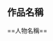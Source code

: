 {{CGroupH|name=Bakuman|desc=-{zh-cn:爆漫王。;zh-hans:爆漫王。;zh-tw:爆漫王。;zh-hk:爆漫。;}-}}
{{CGroupF}}

<noinclude>
==作品名稱==</noinclude>
{{CItem|zh-hans:爆漫王。; zh-tw:爆漫王。; zh-hk:爆漫。;|desc=|original=}}
{{CItem|zh-hans:财智做世界; zh-tw:這個世界靠錢和智慧; zh-hk:財智造世界;|desc=|original=}}
{{CItem|zh-hans:彩音世界; zh-tw:繽紛世界; zh-hk:彩音世界;|desc=|original=}}
{{CItem|zh-hans:跑吧！大发丹斗; zh-tw:奔跑吧！大發丹斗; zh-hk:跑吧！大發反斗;|desc=|original=}}
{{CItem|zh-hans:丹斗; zh-tw:丹斗; zh-hk:反斗;|desc=|original=}}
{{CItem|zh-hans:死亡笔记; zh-tw:死亡筆記本; zh-hk:死亡筆記;|desc=|original=}}
{{CItem|zh-hans:青叶时节; zh-tw:青葉時節; zh-hk:青葉時期;|desc=|original=}}
{{CItem|zh-hans:匹斯; zh-tw:匹斯; zh-hk:彼思;|desc=|original=}}
{{CItem|zh-hans:Future watch; zh-tw:Future watch; zh-hk:未來手錶;|desc=|original=}}
{{CItem|zh-hans:赛车手GIRI; zh-tw:賽車手GIRI; zh-hk:公路賽車手GIRI;|desc=|original=}}
{{CItem|zh-hans:BB谦一; zh-tw:BB謙一; zh-hk:Business Boy 健一;|desc=|original=}}
{{CItem|zh-hans:谦一; zh-tw:謙一; zh-hk:健一;|desc=|original=}}
<noinclude>==人物名稱==</noinclude>
{{CItem|zh-hans:新妻英二; zh-tw:新妻惠一兒; zh-hk:新妻英治;|desc=|original=}}
{{CItem|zh-hans:亚城木梦叶; zh-tw:亞城木夢叶; zh-hk:亞城木夢叶;|desc=|original=}}
{{CItem|zh-hans:最哥; zh-tw:最哥; zh-hk:最Top;|desc=|original=}}
{{CItem|zh-hans:Shoot; zh-tw:秋仔; zh-hk:阿秋;|desc=|original=}}
{{CItem|zh-hans:秋犯; zh-tw:秋犯; zh-hk:醜人;|desc=|original=}}
{{CItem|zh-hans:白鸟旬; zh-tw:白鳥旬; zh-hk:白鳥俊;|desc=|original=}}
{{CItem|zh-hans:川口太郎; zh-tw:川口太朗; zh-hk:川口太郎;|desc=|original=}}
{{CGroupF}}